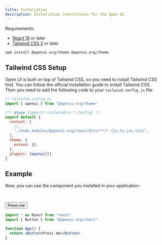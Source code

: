 ```yaml
---
title: Installation
description: Installation instructions for the Open UI.
---
```



Requirements:

- [React 18](https://reactjs.org/) or later
- [Tailwind CSS 3](https://tailwindcss.com/) or later

```sh
npm install @openui-org/theme @openui-org/theme
```

## Tailwind CSS Setup

Open UI is built on top of Tailwind CSS, so you need to install Tailwind CSS first. You can follow the official installation guide to install Tailwind CSS. Then you need to add the following code to your `tailwind.config.js` file:

```js
// tailwind.config.js
import { openui } from "@openui-org/theme"

/** @type {import('tailwindcss').Config} */
export default {
  content: [
    //...
    "./node_modules/@openui-org/react/dist/**/*.{js,ts,jsx,tsx}",
  ],
  theme: {
    extend: {},
  },
  plugins: [openui()],
}
```

## Example

Now, you can use the component you installed in your application:

<br />

<Button>Press me</Button>

```jsx
import * as React from "react"
import { Button } from "@openui-org/react"

function App() {
  return <Button>Press me</Button>
}
```